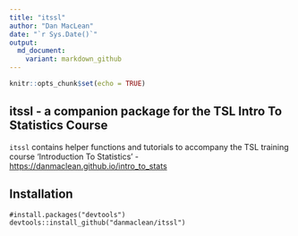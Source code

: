 ```yaml
---
title: "itssl"
author: "Dan MacLean"
date: "`r Sys.Date()`"
output:
  md_document:
    variant: markdown_github
---
```


```r
knitr::opts_chunk$set(echo = TRUE)
```

## itssl - a companion package for the TSL Intro To Statistics Course

`itssl` contains helper functions and tutorials to accompany the TSL training course 'Introduction To Statistics' - [https://danmaclean.github.io/intro_to_stats](https://danmaclean.github.io/intro_to_stats)

## Installation

```
#install.packages("devtools")
devtools::install_github("danmaclean/itssl")
```
